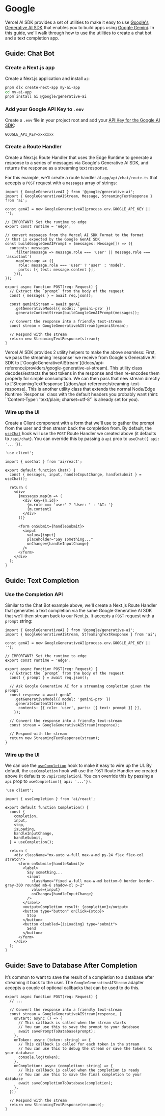# Google


Vercel AI SDK provides a set of utilities to make it easy to use [Google's Generative AI SDK](https://github.com/google/generative-ai-js)
that enables you to build apps using [Google Gemini](https://ai.google.dev/).
In this guide, we'll walk through how to use the utilities to create a chat bot and a text completion app.

## Guide: Chat Bot

<Steps>

### Create a Next.js app

Create a Next.js application and install `ai`:

```sh
pnpm dlx create-next-app my-ai-app
cd my-ai-app
pnpm install ai @google/generative-ai
```

### Add your Google API Key to `.env`

Create a `.env` file in your project root and add your [API Key for the Google AI SDK](https://makersuite.google.com/app/apikey):

```env filename=".env"
GOOGLE_API_KEY=xxxxxxx
```

### Create a Route Handler

Create a Next.js Route Handler that uses the Edge Runtime to generate a response to a series of messages via Google's Generative AI SDK, and returns the response as a streaming text response.

For this example, we'll create a route handler at `app/api/chat/route.ts` that accepts a `POST` request with a `messages` array of strings:

```tsx filename="app/api/chat/route.ts" showLineNumbers
import { GoogleGenerativeAI } from '@google/generative-ai';
import { GoogleGenerativeAIStream, Message, StreamingTextResponse } from 'ai';

const genAI = new GoogleGenerativeAI(process.env.GOOGLE_API_KEY || '');

// IMPORTANT! Set the runtime to edge
export const runtime = 'edge';

// convert messages from the Vercel AI SDK Format to the format
// that is expected by the Google GenAI SDK
const buildGoogleGenAIPrompt = (messages: Message[]) => ({
  contents: messages
    .filter(message => message.role === 'user' || message.role === 'assistant')
    .map(message => ({
      role: message.role === 'user' ? 'user' : 'model',
      parts: [{ text: message.content }],
    })),
});

export async function POST(req: Request) {
  // Extract the `prompt` from the body of the request
  const { messages } = await req.json();

  const geminiStream = await genAI
    .getGenerativeModel({ model: 'gemini-pro' })
    .generateContentStream(buildGoogleGenAIPrompt(messages));

  // Convert the response into a friendly text-stream
  const stream = GoogleGenerativeAIStream(geminiStream);

  // Respond with the stream
  return new StreamingTextResponse(stream);
}
```

<Callout>
  Vercel AI SDK provides 2 utility helpers to make the above seamless: First, we
  pass the streaming `response` we receive from Google's Generative AI SDK to
  [`GoogleGenerativeAIStream`](/docs/api-reference/providers/google-generative-ai-stream).
  This utility class decodes/extracts the text tokens in the response and then
  re-encodes them properly for simple consumption. We can then pass that new
  stream directly to
  [`StreamingTextResponse`](/docs/api-reference/streaming-text-response). This
  is another utility class that extends the normal Node/Edge Runtime `Response`
  class with the default headers you probably want (hint: `'Content-Type':
  'text/plain; charset=utf-8'` is already set for you).
</Callout>

### Wire up the UI

Create a Client component with a form that we'll use to gather the prompt from the user and then stream back the completion from.
By default, the [`useChat`](/docs/api-reference#usechat) hook will use the `POST` Route Handler we created above (it defaults to `/api/chat`). You can override this by passing a `api` prop to `useChat({ api: '...'})`.

```tsx filename="app/page.tsx" showLineNumbers
'use client';

import { useChat } from 'ai/react';

export default function Chat() {
  const { messages, input, handleInputChange, handleSubmit } = useChat();

  return (
    <div>
      {messages.map(m => (
        <div key={m.id}>
          {m.role === 'user' ? 'User: ' : 'AI: '}
          {m.content}
        </div>
      ))}

      <form onSubmit={handleSubmit}>
        <input
          value={input}
          placeholder="Say something..."
          onChange={handleInputChange}
        />
      </form>
    </div>
  );
}
```

</Steps>

## Guide: Text Completion

<Steps>

### Use the Completion API

Similar to the Chat Bot example above, we'll create a Next.js Route Handler that generates a text completion via the same
Google Generative AI SDK that we'll then stream back to our Next.js. It accepts a `POST` request with a `prompt` string:

```tsx filename="app/api/completion/route.ts" showLineNumbers
import { GoogleGenerativeAI } from '@google/generative-ai';
import { GoogleGenerativeAIStream, StreamingTextResponse } from 'ai';

const genAI = new GoogleGenerativeAI(process.env.GOOGLE_API_KEY || '');

// IMPORTANT! Set the runtime to edge
export const runtime = 'edge';

export async function POST(req: Request) {
  // Extract the `prompt` from the body of the request
  const { prompt } = await req.json();

  // Ask Google Generative AI for a streaming completion given the prompt
  const response = await genAI
    .getGenerativeModel({ model: 'gemini-pro' })
    .generateContentStream({
      contents: [{ role: 'user', parts: [{ text: prompt }] }],
    });

  // Convert the response into a friendly text-stream
  const stream = GoogleGenerativeAIStream(response);

  // Respond with the stream
  return new StreamingTextResponse(stream);
}
```

### Wire up the UI

We can use the [`useCompletion`](/docs/api-reference#usecompletion) hook to make it easy to wire up the UI. By default, the `useCompletion` hook will use the `POST` Route Handler we created above (it defaults to `/api/completion`). You can override this by passing a `api` prop to `useCompletion({ api: '...'})`.

```tsx filename="app/page.tsx" showLineNumbers
'use client';

import { useCompletion } from 'ai/react';

export default function Completion() {
  const {
    completion,
    input,
    stop,
    isLoading,
    handleInputChange,
    handleSubmit,
  } = useCompletion();

  return (
    <div className="mx-auto w-full max-w-md py-24 flex flex-col stretch">
      <form onSubmit={handleSubmit}>
        <label>
          Say something...
          <input
            className="fixed w-full max-w-md bottom-0 border border-gray-300 rounded mb-8 shadow-xl p-2"
            value={input}
            onChange={handleInputChange}
          />
        </label>
        <output>Completion result: {completion}</output>
        <button type="button" onClick={stop}>
          Stop
        </button>
        <button disabled={isLoading} type="submit">
          Send
        </button>
      </form>
    </div>
  );
}
```

</Steps>

## Guide: Save to Database After Completion

It’s common to want to save the result of a completion to a database after streaming it back to the user. The `GoogleGenerativeAIStream` adapter accepts a couple of optional callbacks that can be used to do this.

```tsx filename="app/api/completion/route.ts" showLineNumbers
export async function POST(req: Request) {
  // ...

  // Convert the response into a friendly text-stream
  const stream = GoogleGenerativeAIStream(response, {
    onStart: async () => {
      // This callback is called when the stream starts
      // You can use this to save the prompt to your database
      await savePromptToDatabase(prompt);
    },
    onToken: async (token: string) => {
      // This callback is called for each token in the stream
      // You can use this to debug the stream or save the tokens to your database
      console.log(token);
    },
    onCompletion: async (completion: string) => {
      // This callback is called when the completion is ready
      // You can use this to save the final completion to your database
      await saveCompletionToDatabase(completion);
    },
  });

  // Respond with the stream
  return new StreamingTextResponse(response);
}
```
